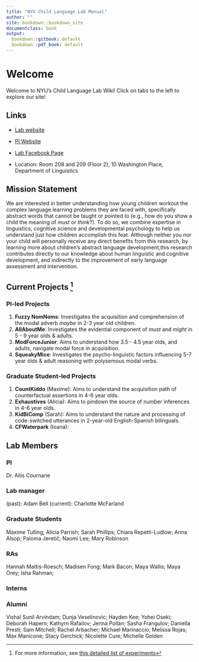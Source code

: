```yaml
---
title: "NYU Child Language Lab Manual"
author: ""
site: bookdown::bookdown_site
documentclass: book
output:
  bookdown::gitbook: default
  bookdown::pdf_book: default
---
```


# Welcome

Welcome to NYU's Child Language Lab Wiki! Click on tabs to the left to explore our site!

## Links {-}

- [Lab website](https://wp.nyu.edu/childlanguagelab/) 

- [PI Website](https://wp.nyu.edu/cournane/) 

- [Lab Facebook Page](https://www.facebook.com/NYUcll/) 

- Location: Room 208 and 209 (Floor 2), 10 Washington Place, Department of Linguistics


## Mission Statement {-}

We are interested in better understanding how young children workout the complex language learning problems they are faced with, specifically abstract words that cannot be taught or pointed to (e.g., how do you show a child the meaning of *must* or *think*?). To do so, we combine expertise in linguistics, cognitive science and developmental psychology to help us understand just how children accomplish this feat. Although neither you nor your child will personally receive any direct benefits from this research, by learning more about children’s abstract language development,this research contributes directly to our knowledge about human linguistic and cognitive development, and indirectly to the improvement of early language assessment and intervention.

## Current Projects ^[For more information, see [this detailed list of experiments](#expov)]

### PI-led Projects {-}

1. __Fuzzy NomNoms__: Investigates the acquisition and comprehension of the modal adverb *maybe* in 2-3 year old children. 
2. __AllAboutMe__: Investigates the evidential component of *must* and *might* in 5 - 9 year olds & adults. 
3. __ModForceJunior__: Aims to understand how 3.5 - 4.5 year olds, and adults, navigate modal force in acquisition.
4. __SqueakyMice__: Investigates the psycho-linguistic factors influencing 5-7 year olds & adult reasoning with polysemous modal verbs.

### Graduate Student-led Projects {-}

1. __CountKiddo__ (Maxime): Aims to understand the acquisition path of counterfactual assertions in 4-6 year olds. 
2. __Exhaustives__ (Alicia): Aims to pindown the source of number inferences in 4-6 year olds.
3. __KidBiComp__ (Sarah): Aims to understand the nature and processing of code-switched utterances in 2-year-old English-Spanish bilinguals. 
4. __CFWaterpark__ (Ioana): 

## Lab Members

### PI {-}
Dr. Ailis Cournane

### Lab manager {-}
(past): Adam Bell 
(current): Charlotte McFarland

### Graduate Students {-} 
Maxime Tulling; Alicia Parrish; Sarah Phillips; Chiara Repetti-Ludlow; Anna Alsop; Paloma Jeretič; Naomi Lee; Mary Robinson 

### RAs {-} 
Hannah Mattis-Roesch; Madisen Fong; Mark Bacon; Maya Wallis; Maya Orey; Isha Rahman;  

### Interns {-} 
 

### Alumni {-}
Vishal Sunil Arvindam; Dunja Veselinovic; Hayden Kee; Yohei Oseki; Deborah Hapern; Kathyrn Rafailov; Jenna Pollan; Sasha Frangulov; Daniella Presti; Sam Mitchell; Rachel Arbacher; Michael Marinaccio; Melissa Rojas; Max Manicone; Stacy Gerchick; Nicolette Cure; Michelle Golden 


<!-- If you need PDF output, uncomment bookdown::pdf_book above in YAML. You will need a LaTeX installation, e.g., https://yihui.name/tinytex/ -->
